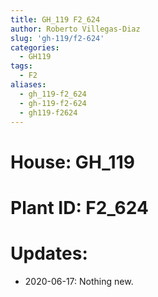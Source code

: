 ```yaml
---
title: GH_119 F2_624
author: Roberto Villegas-Diaz
slug: 'gh-119/f2-624'
categories:
  - GH119
tags:
  - F2
aliases:
  - gh_119-f2_624
  - gh-119-f2-624
  - gh119-f2624
---
```


# **House**: GH_119
# **Plant ID**: F2_624
# **Updates**: 
 - 2020-06-17: Nothing new.
